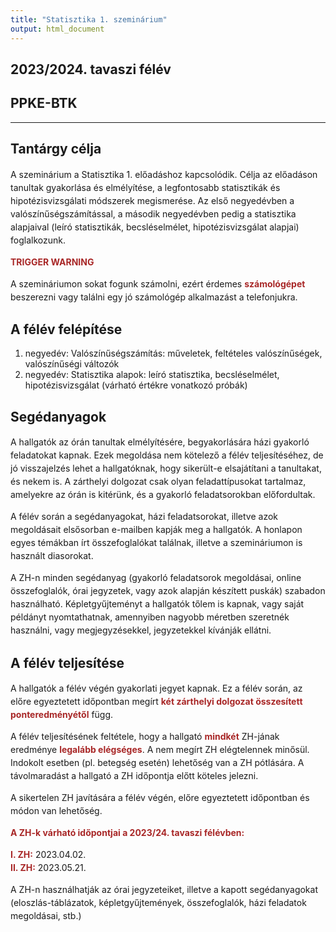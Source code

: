```yaml
---
title: "Statisztika 1. szeminárium"
output: html_document
---
```


## 2023/2024. tavaszi félév
## PPKE-BTK


***

<style>
  
  p {
    line-height: 1.5;
  }
  strong {
    color: #a82727;
  }
</style>

## Tantárgy célja   
  
A szeminárium a Statisztika 1. előadáshoz kapcsolódik. Célja az előadáson tanultak gyakorlása és elmélyítése, a legfontosabb statisztikák és hipotézisvizsgálati módszerek megismerése. Az első negyedévben a valószínűségszámítással, a második negyedévben pedig a statisztika alapjaival (leíró statisztikák, becsléselmélet, hipotézisvizsgálat alapjai) foglalkozunk.

**TRIGGER WARNING**  

A szemináriumon sokat fogunk számolni, ezért érdemes **számológépet** beszerezni vagy találni egy jó számológép alkalmazást a telefonjukra.  

## A félév felépítése  

1. negyedév: Valószínűségszámítás: műveletek, feltételes valószínűségek, valószínűségi változók  
2. negyedév: Statisztika alapok: leíró statisztika, becsléselmélet, hipotézisvizsgálat (várható értékre vonatkozó próbák)  
  

## Segédanyagok  
  
A hallgatók az órán tanultak elmélyítésére, begyakorlására házi gyakorló feladatokat kapnak. Ezek megoldása nem kötelező a félév teljesítéséhez, de jó visszajelzés lehet a hallgatóknak, hogy sikerült-e elsajátítani a tanultakat, és nekem is. A zárthelyi dolgozat csak olyan feladattípusokat tartalmaz, amelyekre az órán is kitérünk, és a gyakorló feladatsorokban előfordultak.  

A félév során a segédanyagokat, házi feladatsorokat, illetve azok megoldásait elsősorban e-mailben kapják meg a hallgatók. A honlapon egyes témákban írt összefoglalókat találnak, illetve a szemináriumon is használt diasorokat.  

A ZH-n minden segédanyag (gyakorló feladatsorok megoldásai, online összefoglalók, órai jegyzetek, vagy azok alapján készített puskák) szabadon használható. Képletgyűjteményt a hallgatók tőlem is kapnak, vagy saját példányt nyomtathatnak, amennyiben nagyobb méretben szeretnék használni, vagy megjegyzésekkel, jegyzetekkel kívánják ellátni.  
 

## A félév teljesítése
  
A hallgatók a félév végén gyakorlati jegyet kapnak. Ez a félév során, az előre egyeztetett időpontban megírt **két zárthelyi dolgozat összesített ponteredményétől** függ.  

A félév teljesítésének feltétele, hogy a hallgató **mindkét** ZH-jának eredménye **legalább elégséges**. A nem megírt ZH elégtelennek minősül. Indokolt esetben (pl. betegség esetén) lehetőség van a ZH pótlására. A távolmaradást a hallgató a ZH időpontja előtt köteles jelezni.  

A sikertelen ZH javítására a félév végén, előre egyeztetett időpontban és módon van lehetőség.  

**A ZH-k várható időpontjai a 2023/24. tavaszi félévben:**
  
**I. ZH:** 2023.04.02.   
**II. ZH:** 2023.05.21.  
  

A ZH-n használhatják az órai jegyzeteiket, illetve a kapott segédanyagokat (eloszlás-táblázatok, képletgyűjtemények, összefoglalók, házi feladatok megoldásai, stb.)

